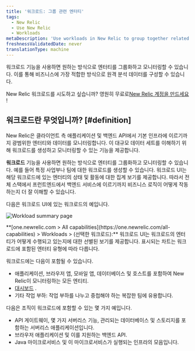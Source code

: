 ```yaml
---
title: '워크로드: 그룹 관련 엔터티'
tags:
  - New Relic
  - Use New Relic
  - Workloads
metaDescription: 'Use workloads in New Relic to group together related entities that make up a business unit or team unit, making it easier to isolate and troubleshoot issues.'
freshnessValidatedDate: never
translationType: machine
---
```


워크로드 기능을 사용하면 원하는 방식으로 엔터티를 그룹화하고 모니터링할 수 있습니다. 이를 통해 비즈니스에 가장 적합한 방식으로 원격 분석 데이터를 구성할 수 있습니다.

New Relic 워크로드를 시도하고 싶습니까? 영원히 무료로[New Relic 계정을 만드세요](https://newrelic.com/signup) !

## 워크로드란 무엇입니까? [#definition]

New Relic은 클라이언트 측 애플리케이션 및 백엔드 API에서 기본 인프라에 이르기까지 광범위한 엔터티와 데이터를 모니터링합니다. 이 대규모 데이터 세트를 이해하기 위해 워크로드를 생성하고 모니터링할 수 있는 기능을 제공합니다.

**워크로드** 기능을 사용하면 원하는 방식으로 엔터티를 그룹화하고 모니터링할 수 있습니다. 예를 들어 특정 사업부나 팀에 대한 워크로드를 생성할 수 있습니다. 워크로드 UI는 해당 워크로드에 있는 엔터티의 상태 및 활동에 대한 집계 보기를 제공합니다. 따라서 전체 스택에서 프런트엔드에서 백엔드 서비스에 이르기까지 비즈니스 로직이 어떻게 작동하는지 더 잘 이해할 수 있습니다.

다음은 워크로드 UI에 있는 워크로드의 예입니다.

<img
  title="Workload summary page"
  alt="Workload summary page"
  src="/images/workloads_screenshot-crop_workload-summary-page.webp"
/>

<figcaption>
  **[one.newrelic.com > All capabilities](https://one.newrelic.com/all-capabilities) > Workloads > (선택한 워크로드):** 워크로드 UI는 워크로드의 엔터티가 어떻게 수행되고 있는지에 대한 선별된 보기를 제공합니다. 표시되는 차트는 워크로드에 포함된 엔터티 유형에 따라 다릅니다.
</figcaption>

워크로드에는 다음이 포함될 수 있습니다.

* 애플리케이션, 브라우저 앱, 모바일 앱, 데이터베이스 및 호스트를 포함하여 New Relic이 모니터링하는 모든 엔티티.
* [대시보드](/docs/dashboards/new-relic-one-dashboards/get-started/introduction-new-relic-one-dashboards) .
* 기타 작업 부하: 작업 부하를 나누고 중첩해야 하는 복잡한 팀에 유용합니다.

다음은 조직이 워크로드에 포함할 수 있는 몇 가지 예입니다.

* API 게이트웨이, 몇 가지 서버리스 기능, 관리되는 데이터베이스 및 스토리지를 포함하는 서버리스 애플리케이션입니다.
* 브라우저 애플리케이션 및 이를 지원하는 백엔드 API.
* Java 마이크로서비스 및 이 마이크로서비스가 실행되는 인프라의 모음입니다.
